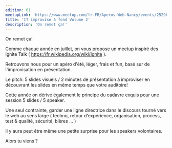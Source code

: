 ```yaml
---
edition: 61
meetupLink: 'https://www.meetup.com/fr-FR/Aperos-Web-Nancy/events/252969713/'
title: 'IT improvise à fond Volume 2'
description: 'On remet ça!'
---
```


On remet ça!

Comme chaque année en juillet, on vous propose un meetup inspiré des Ignite Talk ( https://fr.wikipedia.org/wiki/Ignite ).

Retrouvons nous pour un apéro d'été, léger, frais et fun, basé sur de l'improvisation en présentation.

Le pitch: 5 slides visuels / 2 minutes de présentation à improviser en découvrant les slides en même temps que votre auditoire!

Cette année on dérive également le principe du cadavre exquis pour une session 5 slides / 5 speaker.

Une seul contrainte, garder une ligne directrice dans le discours tourné vers le web au sens large ( techno, retour d'expérience, organisation, process, test & qualité, sécurité, bières ... )

Il y aura peut être même une petite surprise pour les speakers volontaires.

Alors tu viens ?
